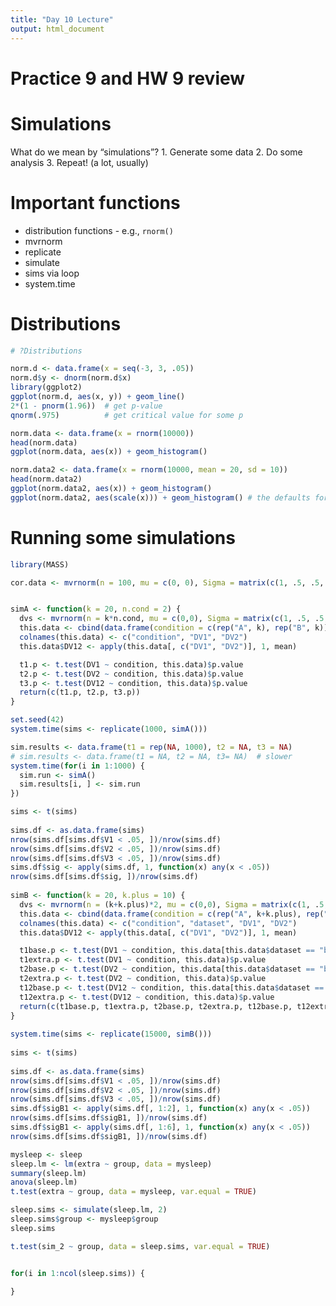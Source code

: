 ```yaml
---
title: "Day 10 Lecture"
output: html_document
---
```


# Practice 9 and HW 9 review

# Simulations
What do we mean by "simulations"?
  1. Generate some data
  2. Do some analysis
  3. Repeat! (a lot, usually)

# Important functions
   - distribution functions
    - e.g., `rnorm()`
   - mvrnorm
   - replicate
   - simulate
   - sims via loop
   - system.time

# Distributions

```r
# ?Distributions

norm.d <- data.frame(x = seq(-3, 3, .05))
norm.d$y <- dnorm(norm.d$x)
library(ggplot2)
ggplot(norm.d, aes(x, y)) + geom_line()
2*(1 - pnorm(1.96))  # get p-value
qnorm(.975)          # get critical value for some p

norm.data <- data.frame(x = rnorm(10000))
head(norm.data)
ggplot(norm.data, aes(x)) + geom_histogram()

norm.data2 <- data.frame(x = rnorm(10000, mean = 20, sd = 10))
head(norm.data2)
ggplot(norm.data2, aes(x)) + geom_histogram()
ggplot(norm.data2, aes(scale(x))) + geom_histogram() # the defaults for `scale()` normalize the vector

```


# Running some simulations

```r
library(MASS)

cor.data <- mvrnorm(n = 100, mu = c(0, 0), Sigma = matrix(c(1, .5, .5, 1), nrow = 2),  empirical = FALSE)


simA <- function(k = 20, n.cond = 2) {
  dvs <- mvrnorm(n = k*n.cond, mu = c(0,0), Sigma = matrix(c(1, .5, .5, 1), nrow = 2))
  this.data <- cbind(data.frame(condition = c(rep("A", k), rep("B", k))), dvs)
  colnames(this.data) <- c("condition", "DV1", "DV2")
  this.data$DV12 <- apply(this.data[, c("DV1", "DV2")], 1, mean)

  t1.p <- t.test(DV1 ~ condition, this.data)$p.value
  t2.p <- t.test(DV2 ~ condition, this.data)$p.value
  t3.p <- t.test(DV12 ~ condition, this.data)$p.value
  return(c(t1.p, t2.p, t3.p))
}

set.seed(42)
system.time(sims <- replicate(1000, simA()))

sim.results <- data.frame(t1 = rep(NA, 1000), t2 = NA, t3 = NA)
# sim.results <- data.frame(t1 = NA, t2 = NA, t3= NA)  # slower
system.time(for(i in 1:1000) {
  sim.run <- simA()
  sim.results[i, ] <- sim.run
})

sims <- t(sims)
  
sims.df <- as.data.frame(sims)
nrow(sims.df[sims.df$V1 < .05, ])/nrow(sims.df)
nrow(sims.df[sims.df$V2 < .05, ])/nrow(sims.df)
nrow(sims.df[sims.df$V3 < .05, ])/nrow(sims.df)
sims.df$sig <- apply(sims.df, 1, function(x) any(x < .05))
nrow(sims.df[sims.df$sig, ])/nrow(sims.df)
  
simB <- function(k = 20, k.plus = 10) {
  dvs <- mvrnorm(n = (k+k.plus)*2, mu = c(0,0), Sigma = matrix(c(1, .5, .5, 1), nrow = 2))
  this.data <- cbind(data.frame(condition = c(rep("A", k+k.plus), rep("B", k+k.plus)), dataset = c(rep("base", k), rep("extra", k.plus), rep("base", k), rep("extra", k.plus))), dvs)
  colnames(this.data) <- c("condition", "dataset", "DV1", "DV2")
  this.data$DV12 <- apply(this.data[, c("DV1", "DV2")], 1, mean)

  t1base.p <- t.test(DV1 ~ condition, this.data[this.data$dataset == "base", ])$p.value
  t1extra.p <- t.test(DV1 ~ condition, this.data)$p.value
  t2base.p <- t.test(DV2 ~ condition, this.data[this.data$dataset == "base", ])$p.value
  t2extra.p <- t.test(DV2 ~ condition, this.data)$p.value
  t12base.p <- t.test(DV12 ~ condition, this.data[this.data$dataset == "base", ])$p.value
  t12extra.p <- t.test(DV12 ~ condition, this.data)$p.value
  return(c(t1base.p, t1extra.p, t2base.p, t2extra.p, t12base.p, t12extra.p))
}
  
system.time(sims <- replicate(15000, simB()))
  
sims <- t(sims)
  
sims.df <- as.data.frame(sims)
nrow(sims.df[sims.df$V1 < .05, ])/nrow(sims.df)
nrow(sims.df[sims.df$V2 < .05, ])/nrow(sims.df)
nrow(sims.df[sims.df$V3 < .05, ])/nrow(sims.df)
sims.df$sigB1 <- apply(sims.df[, 1:2], 1, function(x) any(x < .05))
nrow(sims.df[sims.df$sigB1, ])/nrow(sims.df)
sims.df$sigB1 <- apply(sims.df[, 1:6], 1, function(x) any(x < .05))
nrow(sims.df[sims.df$sigB1, ])/nrow(sims.df)

```

```r
mysleep <- sleep
sleep.lm <- lm(extra ~ group, data = mysleep)
summary(sleep.lm)
anova(sleep.lm)
t.test(extra ~ group, data = mysleep, var.equal = TRUE)

sleep.sims <- simulate(sleep.lm, 2)
sleep.sims$group <- mysleep$group
sleep.sims

t.test(sim_2 ~ group, data = sleep.sims, var.equal = TRUE)


for(i in 1:ncol(sleep.sims)) {
    
}





```

